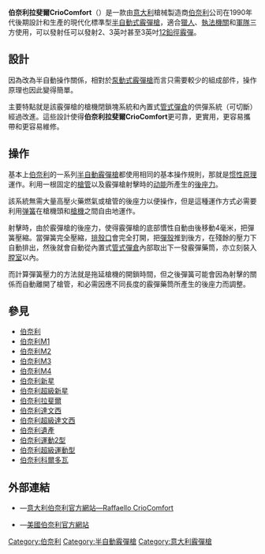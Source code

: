 {{noteTA
|G1=軍事
|G2=長度單位
|G3=Firearms
|1=zh-cn:达·芬奇;zh-tw:達文西;zh-hk:達文西;
}}
{{Infobox Weapon
|name= 伯奈利拉斐爾CrioComfort<br />{{Lang|en|Benelli Raffaello CrioComfort}}
|image= 
|image_size= 300px
|caption= 
|origin= {{flagcountry|Italy}}
|type= [[半自動霰彈槍|半自動]][[霰彈槍|霰彈槍]]
<!-- Type selection -->
|is_ranged= yes
|is_bladed= 
|is_explosive= 
|is_artillery= 
|is_vehicle= 
|is_missile= 
|is_UK= 
<!-- Service history -->
|service= 
|used_by= 
|wars= 
<!-- Production history -->
|designer= [[伯奈利|伯奈利]]
|design_date= 1990年代後期
|manufacturer= 伯奈利
|unit_cost= 
|production_date= 1990年代後期—
|number= 
|variants= 
<!-- General specifications -->
|spec_label= 
|weight= 空槍：2.9[[千克|千克]]（6.39[[磅|磅]]）
|length= 
|part_length= <div class="NavFrame collapsed" style="color: black; background-color: #FFFFFF; margin: 0 auto; padding: 0 10px; text-align: left;"><div class="NavHead" style="background-color: #FFFFFF; margin: 0 auto; padding: 0 10px; font-weight:normal;"></div><div class="NavContent" style="background-color: #FFFFFF; margin: 0 auto; padding: 0 10px;">
* 609.6[[毫米|毫米]]（24[[英寸|英寸]]）
* 660.4毫米（26英吋）
* 711.2毫米（28英吋）
</div>
</div>
|width= 
|height= 
|diameter= 
|crew= 
<!-- Ranged weapon specifications --> 
|cartridge= [[霰彈|12鉛徑霰彈]]
|caliber= <div class="NavFrame collapsed" style="color: black; background-color: #FFFFFF; margin: 0 auto; padding: 0 10px; text-align: left;"><div class="NavHead" style="background-color: #FFFFFF; margin: 0 auto; padding: 0 10px; font-weight:normal;"></div><div class="NavContent" style="background-color: #FFFFFF; margin: 0 auto; padding: 0 10px;">
* 18.53×69.85毫米（0.73×2.75英吋）
* 18.53×76.2毫米（0.73×3英吋）
* 18.53×88.9毫米（0.73×3.5英吋）
</div>
</div>
|barrels= 1根，[[滑膛槍炮|滑膛]]，[[槍口|槍口]]可裝上[[喉缩|喉缩]]
|action= [[後座作用|慣性後坐]]
|mode= {{Link-en|半自動槍械|Semi-automatic firearm|半自動}}
|rate= 
|velocity= 
|range= 
|max_range= 
|feed= <div class="NavFrame collapsed" style="color: black; background-color: #FFFFFF; margin: 0 auto; padding: 0 10px; text-align: left;"><div class="NavHead" style="background-color: #FFFFFF; margin: 0 auto; padding: 0 10px; font-weight:normal;">內置式[[彈匣#管式彈倉|管式彈倉]]</div><div class="NavContent" style="background-color: #FFFFFF; margin: 0 auto; padding: 0 10px;">
* 無延長管式彈倉時：
** 2.75英吋：5發
** 3英吋：4發
** 3.5英吋：3發
* 延長管式彈倉以後的最大彈數：
** 2.75英吋：7發
** 3英吋：6發
** 3.5英吋：5發
</div>
</div>
|sights= <div class="NavFrame collapsed" style="color: black; background-color: #FFFFFF; margin: 0 auto; padding: 0 10px; text-align: left;"><div class="NavHead" style="background-color: #FFFFFF; margin: 0 auto; padding: 0 10px; font-weight:normal;"></div><div class="NavContent" style="background-color: #FFFFFF; margin: 0 auto; padding: 0 10px;">
* [[機械瞄具|機械瞄具]]：
** 中間：金屬機械珠狀[[照準器|準星]]
** 後方：
*** [[红色|红色]]缺口式[[照門|照門]]
*** [[機械瞄具#鬼環|鬼環]]式照門
* [[機匣|機匣]]頂部的[[皮卡汀尼導軌|MIL-STD-1913戰術導軌]]上安裝[[瞄準镜|光學瞄準鏡]]、[[紅點鏡|紅點鏡／反射式瞄準鏡]]、[[全像武器照準器|全息瞄準鏡]]、[[夜視鏡|夜視鏡]]或[[熱成像儀|熱成像儀]]（可拆卸）
</div>
</div>
<!-- 火炮規格 -->
|breech= 
|recoil= 
|carriage= 
|elevation= 
|traverse= 
<!-- 刃器規格 --> 
|blade_type= 
|hilt_type= 
|sheath_type= 
|head_type= 
|haft_type= 
<!-- 爆炸物內填炸藥規格 --> 
|filling= 
|filling_weight= 
|detonation= 
|yield= 
<!-- 車輛/飛彈 規格 -->
|armour= 
|primary_armament= 
|secondary_arament= 
|engine= 
|engine_power= 
|transmission= 
|payload_capacity= 
|fuel_capacity= 
|pw_ratio= 
|suspension= 
|clearance= 
|vehicle_range= 
|speed= 
|guidance= 
|steering= 
<!-- missiles only -->
|wingspan= 
|propellant= 
|ceiling= 
|altitude= 
|depth= 
|boost= 
|accuracy= 
|launch_platform= 
|transport= 
}}

'''伯奈利拉斐爾CrioComfort'''（{{Lang-en|'''Benelli Raffaello CrioComfort'''}}）是一款由[[意大利|意大利]]槍械製造商[[伯奈利|伯奈利]]公司在1990年代後期設計和生產的現代化標準型[[半自動霰彈槍|半自動式]][[霰彈槍|霰彈槍]]，適合[[狩獵|獵人]]、[[警察|執法機關]]和[[武装力量|軍隊]]三方使用，可以發射任可以發射2{{frac|3|4}}、3英吋甚至3{{frac|1|2}}英吋[[霰彈|12鉛徑霰彈]]。

== 設計 ==
因為改為半自動操作關係，相對於[[泵動式霰彈槍|泵動式]][[霰彈槍|霰彈槍]]而言只需要較少的組成部件，操作原理也因此變得簡單。

主要特點就是該霰彈槍的槍機閉鎖塊系統和內置式[[彈匣#管式彈倉|管式彈倉]]的供彈系統（可切斷）經過改進。這些設計使得'''伯奈利拉斐爾CrioComfort'''更可靠，更實用，更容易攜帶和更容易維修。

== 操作 ==
基本上[[伯奈利|伯奈利]]的一系列[[半自動霰彈槍|半自動]][[霰彈槍|霰彈槍]]都使用相同的基本操作規則，那就是[[惯性原理|惯性原理]]運作。利用一根固定的[[槍管|槍管]]以及霰彈槍射擊時的[[动能|动能]]所產生的[[後座力|後座力]]。

該系統無需大量高壓火藥燃氣或槍管的後座力以便操作，但是這種運作方式必需要利用[[弹簧|弹簧]]在槍機頭和[[槍機|槍機]]之間自由地運作。

射擊時，由於霰彈槍的後座力，使得霰彈槍的底部慣性自動由後移動4毫米，把彈簧壓縮。當彈簧完全壓縮，[[排殼口|排殼口]]會完全打開，把[[彈殼|彈殼]]推到後方，在殘餘的壓力下自動排出，然後就會自動從內置式[[彈匣#管式彈倉|管式彈倉]]內部取出下一發霰彈藥筒，亦立刻裝入[[膛室|膛室]]以內。

而計算彈簧壓力的方法就是拖延槍機的開鎖時間，但之後彈簧可能會因為射擊的關係而自動離開了槍管，和必需因應不同長度的霰彈藥筒所產生的後座力而調整。

== 參見 ==
* [[伯奈利|伯奈利]]
* [[伯奈利M1_Super_90半自動霰彈槍|伯奈利M1]]
* [[伯奈利M2_Super_90半自動霰彈槍|伯奈利M2]]
* [[伯奈利M3_Super_90霰彈槍|伯奈利M3]]
* [[伯奈利M4_Super_90半自動霰彈槍|伯奈利M4]]
* [[伯奈利新星泵動式霰彈槍|伯奈利新星]]
* [[伯奈利超級新星泵動式霰彈槍|伯奈利超級新星]]
* [[伯奈利拉斐爾半自動霰彈槍|伯奈利拉斐爾]]
* [[伯奈利達文西半自動霰彈槍|伯奈利達文西]]
* [[伯奈利超級達文西半自動霰彈槍|伯奈利超級達文西]]
* [[伯奈利遺產半自動霰彈槍|伯奈利遺產]]
* [[伯奈利運動2型半自動霰彈槍|伯奈利運動2型]]
* [[伯奈利超級運動型半自動霰彈槍|伯奈利超級運動型]]
* [[伯奈利科爾多瓦半自動霰彈槍|伯奈利科爾多瓦]]

== 外部連結 ==
* {{it icon}}—[https://web.archive.org/web/20100919020329/http://benelli.it/Articoli/Armi.asp?ID=1012 意大利伯奈利官方網站—Raffaello CrioComfort]
* {{en icon}}—[http://www.benelliusa.com/ 美國伯奈利官方網站]{{Wayback|url=http://www.benelliusa.com/ |date=20090104220222 }}

[[Category:伯奈利|Category:伯奈利]]
[[Category:半自動霰彈槍|Category:半自動霰彈槍]]
[[Category:意大利霰彈槍|Category:意大利霰彈槍]]